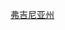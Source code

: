 {{Userbox
  |border-c = lightgrey
  |border-s = 1
  |id-c     = lightgrey
  |id-s     = 12
  |id-fc    = 
  |info-c   = white
  |info-s   = 9
  |info-fc  = black
  |id       = [[Image:Flag of Virginia.svg|60px]]
  |info     = 这个用户居住于'''[[弗吉尼亚州]]'''。
}}<includeonly>
[[Category:弗吉尼亚州维基人|{{PAGENAME}}]]
</includeonly><noinclude>
[[Category:弗吉尼亚州维基人|弗吉尼亚州]]
</noinclude>